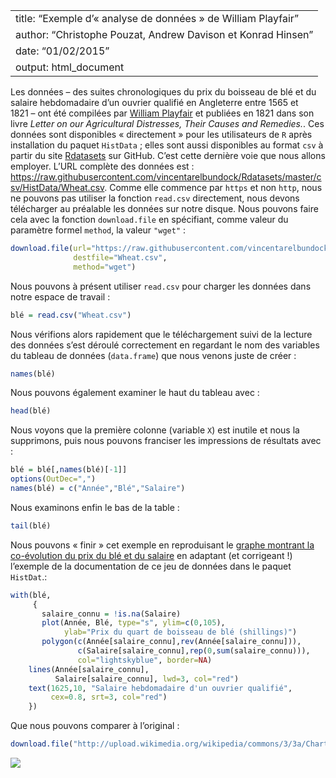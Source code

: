 <!---
Ce texte « encadré » par <!--- (ci-dessus) et \-\-\> (ci-dessous) est un commentaire ; c'est-à-dire qu'il n'apparaîtra pas dans la version finale, html, pdf, etc. du document. 
-->

<!---
Pour générer la version html du document, le plus simple est de d'ouvrir ce fichier avec le logiciel RStudio puis de cliquer sur l'icône « Knit HTML ». Il est presque aussi simple de procéder à partir de l'interface « ligne de commande » seule. Pour cela il faudra d'abord installer le paquet
rmarkdown puis taper :

library(rmarkdown)
rmarkdown::render("Playfair.Rmd")

Pour générer une version pdf, il faudra remplacer la dernière commande par :

rmarkdown::render("Playfair.Rmd","pdf_document")
-->

<!---
Les syntaxes Markdown et Pandoc Markdown sont très clairement exposé dans le didacticiel de Jean-Daniel Bonjour (http://enacit1.epfl.ch/markdown-pandoc/). Les éléments supplémentaires propres à R Markdown permettant d'inclure du code R exécutable sont exposées sur le site : http://rmarkdown.rstudio.com/. 
-->

<!---
Ce qui suit défini le titre, les auteurs, la date est le format de sortie par défaut du document.
-->

---
title: "Exemple d'« analyse de données » de William Playfair"
author: "Christophe Pouzat, Andrew Davison et Konrad Hinsen"
date: "01/02/2015"
output: html_document
---

Les données -- des suites chronologiques du prix du boisseau de blé et du salaire hebdomadaire d'un ouvrier qualifié en Angleterre entre 1565 et 1821 -- ont été compilées par [William Playfair](http://fr.wikipedia.org/wiki/William_Playfair) et publiées en 1821 dans son livre _Letter on our Agricultural Distresses, Their Causes and Remedies._. Ces données sont disponibles « directement » pour les utilisateurs de `R` après installation du paquet `HistData` ; elles sont aussi disponibles au format `csv` à partir du site [Rdatasets](https://github.com/vincentarelbundock/Rdatasets) sur GitHub. C'est cette dernière voie que nous allons employer. L'URL complète des données est : <https://raw.githubusercontent.com/vincentarelbundock/Rdatasets/master/csv/HistData/Wheat.csv>. Comme elle commence par `https` et non `http`, nous ne pouvons pas utiliser la fonction `read.csv` directement, nous devons télécharger au préalable les données sur notre disque.  Nous pouvons faire cela avec la fonction `download.file` en spécifiant, comme valeur du paramètre formel `method`, la valeur `"wget"` :
```r
download.file(url="https://raw.githubusercontent.com/vincentarelbundock/Rdatasets/master/csv/HistData/Wheat.csv",
              destfile="Wheat.csv",
              method="wget")
```

Nous pouvons à présent utiliser `read.csv` pour charger les données dans notre espace de travail :
```r
blé = read.csv("Wheat.csv")
```
Nous vérifions alors rapidement que le téléchargement suivi de la lecture des données s'est déroulé correctement en regardant le nom des variables du tableau de données (`data.frame`) que nous venons juste de créer :
```r
names(blé)
```

Nous pouvons également examiner le haut du tableau avec :
```r
head(blé)
```

Nous voyons que la première colonne (variable `X`) est inutile et nous la supprimons, puis nous pouvons franciser les impressions de résultats avec :
```r
blé = blé[,names(blé)[-1]]
options(OutDec=",")
names(blé) = c("Année","Blé","Salaire")
```

Nous examinons enfin le bas de la table :
```r
tail(blé)
```

Nous pouvons « finir » cet exemple en reproduisant le [graphe montrant la co-évolution du prix du blé et du salaire](http://fr.wikipedia.org/wiki/William_Playfair#mediaviewer/File:Chart_Showing_at_One_View_the_Price_of_the_Quarter_of_Wheat,_and_Wages_of_Labour_by_the_Week,_from_1565_to_1821.png) en adaptant (et corrigeant !) l'exemple de la documentation de ce jeu de données dans le paquet `HistDat`.:

```r
with(blé, 
     {
       salaire_connu = !is.na(Salaire)
       plot(Année, Blé, type="s", ylim=c(0,105), 
            ylab="Prix du quart de boisseau de blé (shillings)")
       polygon(c(Année[salaire_connu],rev(Année[salaire_connu])), 
               c(Salaire[salaire_connu],rep(0,sum(salaire_connu))), 
               col="lightskyblue", border=NA)
    lines(Année[salaire_connu], 
          Salaire[salaire_connu], lwd=3, col="red")
    text(1625,10, "Salaire hebdomadaire d'un ouvrier qualifié", 
         cex=0.8, srt=3, col="red")
    })
```

Que nous pouvons comparer à l'original :
```r
download.file("http://upload.wikimedia.org/wikipedia/commons/3/3a/Chart_Showing_at_One_View_the_Price_of_the_Quarter_of_Wheat%2C_and_Wages_of_Labour_by_the_Week%2C_from_1565_to_1821.png?download","GraphePlayfairOriginal.png")
```

![](GraphePlayfairOriginal.png)
